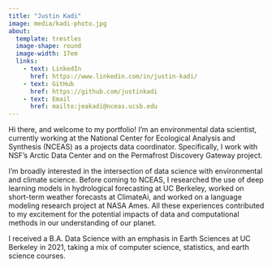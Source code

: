 ```yaml
---
title: "Justin Kadi"
image: media/kadi-photo.jpg
about:
  template: trestles
  image-shape: round
  image-width: 17em
  links:
    - text: LinkedIn
      href: https://www.linkedin.com/in/justin-kadi/
    - text: GitHub
      href: https://github.com/justinkadi
    - text: Email
      href: mailto:jeakadi@nceas.ucsb.edu
---
```


Hi there, and welcome to my portfolio! I'm an environmental data scientist, currently working at the National Center for Ecological Analysis and Synthesis (NCEAS) as a projects data coordinator. Specifically, I work with NSF's Arctic Data Center and on the Permafrost Discovery Gateway project.

I'm broadly interested in the intersection of data science with environmental and climate science. Before coming to NCEAS, I researched the use of deep learning models in hydrological forecasting at UC Berkeley, worked on short-term weather forecasts at ClimateAi, and worked on a language modeling research project at NASA Ames. All these experiences contributed to my excitement for the potential impacts of data and computational methods in our understanding of our planet.

I received a B.A. Data Science with an emphasis in Earth Sciences at UC Berkeley in 2021, taking a mix of computer science, statistics, and earth science courses.